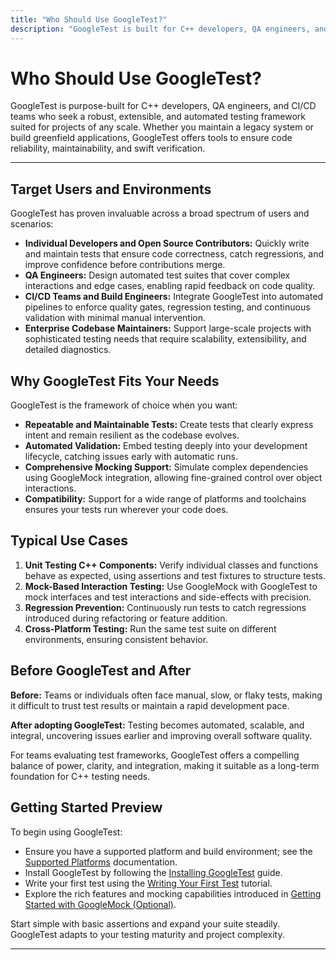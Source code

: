 ```yaml
---
title: "Who Should Use GoogleTest?"
description: "GoogleTest is built for C++ developers, QA engineers, and CI/CD teams. It is ideal for projects—big or small—that require repeatable, maintainable, and automated testing. Typical users range from open-source contributors to enterprise codebase maintainers, and its techniques benefit both legacy and greenfield codebases."
---
```


# Who Should Use GoogleTest?

GoogleTest is purpose-built for C++ developers, QA engineers, and CI/CD teams who seek a robust, extensible, and automated testing framework suited for projects of any scale. Whether you maintain a legacy system or build greenfield applications, GoogleTest offers tools to ensure code reliability, maintainability, and swift verification.

---

## Target Users and Environments

GoogleTest has proven invaluable across a broad spectrum of users and scenarios:

- **Individual Developers and Open Source Contributors:** Quickly write and maintain tests that ensure code correctness, catch regressions, and improve confidence before contributions merge.
- **QA Engineers:** Design automated test suites that cover complex interactions and edge cases, enabling rapid feedback on code quality.
- **CI/CD Teams and Build Engineers:** Integrate GoogleTest into automated pipelines to enforce quality gates, regression testing, and continuous validation with minimal manual intervention.
- **Enterprise Codebase Maintainers:** Support large-scale projects with sophisticated testing needs that require scalability, extensibility, and detailed diagnostics.

## Why GoogleTest Fits Your Needs

GoogleTest is the framework of choice when you want:

- **Repeatable and Maintainable Tests:** Create tests that clearly express intent and remain resilient as the codebase evolves.
- **Automated Validation:** Embed testing deeply into your development lifecycle, catching issues early with automatic runs.
- **Comprehensive Mocking Support:** Simulate complex dependencies using GoogleMock integration, allowing fine-grained control over object interactions.
- **Compatibility:** Support for a wide range of platforms and toolchains ensures your tests run wherever your code does.

## Typical Use Cases

1. **Unit Testing C++ Components:** Verify individual classes and functions behave as expected, using assertions and test fixtures to structure tests.
2. **Mock-Based Interaction Testing:** Use GoogleMock with GoogleTest to mock interfaces and test interactions and side-effects with precision.
3. **Regression Prevention:** Continuously run tests to catch regressions introduced during refactoring or feature addition.
4. **Cross-Platform Testing:** Run the same test suite on different environments, ensuring consistent behavior.

## Before GoogleTest and After

**Before:** Teams or individuals often face manual, slow, or flaky tests, making it difficult to trust test results or maintain a rapid development pace.

**After adopting GoogleTest:** Testing becomes automated, scalable, and integral, uncovering issues earlier and improving overall software quality.

<Tip>
For teams evaluating test frameworks, GoogleTest offers a compelling balance of power, clarity, and integration, making it suitable as a long-term foundation for C++ testing needs.
</Tip>

## Getting Started Preview

To begin using GoogleTest:

- Ensure you have a supported platform and build environment; see the [Supported Platforms](../overview/features-integration/supported-platforms) documentation.
- Install GoogleTest by following the [Installing GoogleTest](../getting-started/setup-overview/installation) guide.
- Write your first test using the [Writing Your First Test](../getting-started/first-steps/create-first-test) tutorial.
- Explore the rich features and mocking capabilities introduced in [Getting Started with GoogleMock (Optional)](../getting-started/first-steps/first-mock-test).

<Info>
Start simple with basic assertions and expand your suite steadily. GoogleTest adapts to your testing maturity and project complexity.
</Info>

---